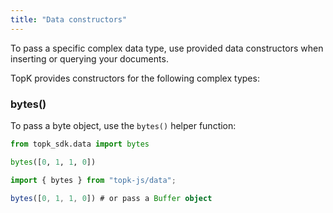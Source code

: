```yaml
---
title: "Data constructors"
---
```


To pass a specific complex data type, use provided data constructors when inserting or querying your documents.

TopK provides constructors for the following complex types:

### bytes()

To pass a byte object, use the `bytes()` helper function:

<CodeGroup>

```python Python
from topk_sdk.data import bytes

bytes([0, 1, 1, 0])
```


```typescript Javascript
import { bytes } from "topk-js/data";

bytes([0, 1, 1, 0]) # or pass a Buffer object
```

</CodeGroup>
